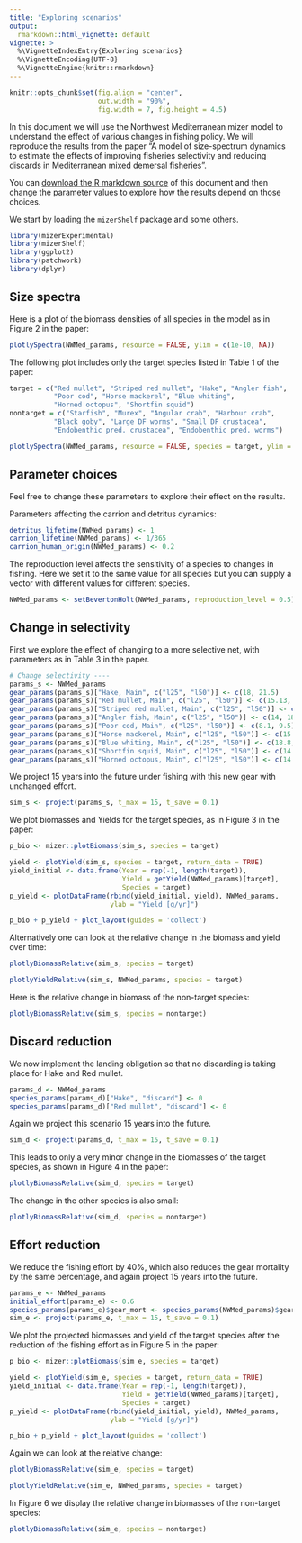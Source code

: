 ```yaml
---
title: "Exploring scenarios"
output: 
  rmarkdown::html_vignette: default
vignette: >
  %\VignetteIndexEntry{Exploring scenarios}
  %\VignetteEncoding{UTF-8}
  %\VignetteEngine{knitr::rmarkdown}
---
```


```r
knitr::opts_chunk$set(fig.align = "center", 
                      out.width = "90%",
                      fig.width = 7, fig.height = 4.5)
```

In this document we will use the Northwest Mediterranean mizer model to understand the effect of various changes in fishing policy. We will reproduce the results from the paper "A model of size-spectrum dynamics to estimate the effects of improving fisheries selectivity and reducing discards in Mediterranean mixed demersal fisheries". 

You can [download the R markdown source](https://github.com/sizespectrum/mizerShelf/blob/master/vignettes/explore_scenarios.Rmd) of this document and then change the parameter values to explore how the results depend on those choices.

We start by loading the `mizerShelf` package and some others.

```r
library(mizerExperimental)
library(mizerShelf)
library(ggplot2)
library(patchwork)
library(dplyr)
```

## Size spectra

Here is a plot of the biomass densities of all species in the model as in Figure 2 in the paper:
```r
plotlySpectra(NWMed_params, resource = FALSE, ylim = c(1e-10, NA))
```

The following plot includes only the target species listed in Table 1 of the paper:
```r
target = c("Red mullet", "Striped red mullet", "Hake", "Angler fish", 
           "Poor cod", "Horse mackerel", "Blue whiting",
           "Horned octopus", "Shortfin squid")
nontarget = c("Starfish", "Murex", "Angular crab", "Harbour crab", 
           "Black goby", "Large DF worms", "Small DF crustacea",
           "Endobenthic pred. crustacea", "Endobenthic pred. worms")

plotlySpectra(NWMed_params, resource = FALSE, species = target, ylim = c(1e-7, NA))
```

## Parameter choices

Feel free to change these parameters to explore their effect on the results.

Parameters affecting the carrion and detritus dynamics:

```r
detritus_lifetime(NWMed_params) <- 1
carrion_lifetime(NWMed_params) <- 1/365
carrion_human_origin(NWMed_params) <- 0.2
```

The reproduction level affects the sensitivity of a species to changes in fishing. Here we set it to the same value for all species but you can supply a vector with different values for different species.

```r
NWMed_params <- setBevertonHolt(NWMed_params, reproduction_level = 0.5)
```


## Change in selectivity

First we explore the effect of changing to a more selective net, with parameters as in Table 3 in the paper.

```r
# Change selectivity ----
params_s <- NWMed_params
gear_params(params_s)["Hake, Main", c("l25", "l50")] <- c(18, 21.5)
gear_params(params_s)["Red mullet, Main", c("l25", "l50")] <- c(15.13, 17.28)
gear_params(params_s)["Striped red mullet, Main", c("l25", "l50")] <- c(15.13, 17.28)
gear_params(params_s)["Angler fish, Main", c("l25", "l50")] <- c(14, 18)
gear_params(params_s)["Poor cod, Main", c("l25", "l50")] <- c(8.1, 9.5)
gear_params(params_s)["Horse mackerel, Main", c("l25", "l50")] <- c(15.2, 17)
gear_params(params_s)["Blue whiting, Main", c("l25", "l50")] <- c(18.8, 22.25)
gear_params(params_s)["Shortfin squid, Main", c("l25", "l50")] <- c(14.2, 16.5)
gear_params(params_s)["Horned octopus, Main", c("l25", "l50")] <- c(14.2, 16.5)
```

We project 15 years into the future under fishing with this new gear with unchanged effort.
```r
sim_s <- project(params_s, t_max = 15, t_save = 0.1)
```

We plot biomasses and Yields for the target species, as in Figure 3 in the paper:
```r
p_bio <- mizer::plotBiomass(sim_s, species = target)

yield <- plotYield(sim_s, species = target, return_data = TRUE)
yield_initial <- data.frame(Year = rep(-1, length(target)),
                            Yield = getYield(NWMed_params)[target],
                            Species = target)
p_yield <- plotDataFrame(rbind(yield_initial, yield), NWMed_params,
                         ylab = "Yield [g/yr]")

p_bio + p_yield + plot_layout(guides = 'collect')
```

Alternatively one can look at the relative change in the biomass and yield over time:

```r
plotlyBiomassRelative(sim_s, species = target)
```

```r
plotlyYieldRelative(sim_s, NWMed_params, species = target)
```

Here is the relative change in biomass of the non-target species:

```r
plotlyBiomassRelative(sim_s, species = nontarget)
```

## Discard reduction

We now implement the landing obligation so that no discarding is taking place for Hake and Red mullet.
```r
params_d <- NWMed_params
species_params(params_d)["Hake", "discard"] <- 0
species_params(params_d)["Red mullet", "discard"] <- 0
```

Again we project this scenario 15 years into the future.
```r
sim_d <- project(params_d, t_max = 15, t_save = 0.1)
```

This leads to only a very minor change in the biomasses of the target species, as shown in Figure 4 in the paper:

```r
plotlyBiomassRelative(sim_d, species = target)
```
The change in the other species is also small:

```r
plotlyBiomassRelative(sim_d, species = nontarget)
```

## Effort reduction

We reduce the fishing effort by 40%, which also reduces the gear mortality by the same percentage, and again project 15 years into the future.
```r
params_e <- NWMed_params
initial_effort(params_e) <- 0.6
species_params(params_e)$gear_mort <- species_params(NWMed_params)$gear_mort * 0.6
sim_e <- project(params_e, t_max = 15, t_save = 0.1)
```

We plot the projected biomasses and yield of the target species after the reduction of the fishing effort as in Figure 5 in the paper:

```r
p_bio <- mizer::plotBiomass(sim_e, species = target)

yield <- plotYield(sim_e, species = target, return_data = TRUE)
yield_initial <- data.frame(Year = rep(-1, length(target)),
                            Yield = getYield(NWMed_params)[target],
                            Species = target)
p_yield <- plotDataFrame(rbind(yield_initial, yield), NWMed_params,
                         ylab = "Yield [g/yr]")

p_bio + p_yield + plot_layout(guides = 'collect')
```

Again we can look at the relative change:


```r
plotlyBiomassRelative(sim_e, species = target)
```

```r
plotlyYieldRelative(sim_e, NWMed_params, species = target)
```

In Figure 6 we display the relative change in biomasses of the non-target species:

```r
plotlyBiomassRelative(sim_e, species = nontarget)
```
